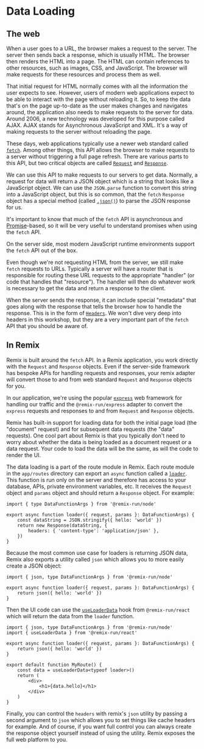 # Data Loading

## The web

When a user goes to a URL, the browser makes a request to the server. The server
then sends back a response, which is usually HTML. The browser then renders the
HTML into a page. The HTML can contain references to other resources, such as
images, CSS, and JavaScript. The browser will make requests for these resources
and process them as well.

That initial request for HTML normally comes with all the information the user
expects to see. However, users of modern web applications expect to be able to
interact with the page without reloading it. So, to keep the data that's on the
page up-to-date as the user makes changes and navigates around, the application
also needs to make requests to the server for data. Around 2006, a new
technology was developed for this purpose called AJAX. AJAX stands for
Asynchronous JavaScript and XML. It's a way of making requests to the server
without reloading the page.

These days, web applications typically use a newer web standard called
[`fetch`](https://developer.mozilla.org/en-US/docs/Web/API/Fetch_API). Among
other things, this API allows the browser to make requests to a server without
triggering a full page refresh. There are various parts to this API, but two
critical objects are called
[`Request`](https://developer.mozilla.org/en-US/docs/Web/API/Request) and
[`Response`](https://developer.mozilla.org/en-US/docs/Web/API/Response).

We can use this API to make requests to our servers to get data. Normally, a
request for data will return a JSON object which is a string that looks like a
JavaScript object. We can use the `JSON.parse` function to convert this string
into a JavaScript object, but this is so common, that the `fetch` `Response`
object has a special method (called
[`.json()`](https://developer.mozilla.org/en-US/docs/Web/API/Response/json)) to
parse the JSON response for us.

It's important to know that much of the `fetch` API is asynchronous and
[Promise](https://developer.mozilla.org/en-US/docs/Web/JavaScript/Reference/Global_Objects/Promise)-based,
so it will be very useful to understand promises when using the `fetch` API.

On the server side, most modern JavaScript runtime environments support the
`fetch` API out of the box.

Even though we're not requesting HTML from the server, we still make `fetch`
requests to URLs. Typically a server will have a router that is responsible for
routing these URL requests to the appropriate "handler" (or code that handles
that "resource"). The handler will then do whatever work is necessary to get the
data and return a response to the client.

When the server sends the response, it can include special "metadata" that goes
along with the response that tells the browser how to handle the response. This
is in the form of
[`Headers`](https://developer.mozilla.org/en-US/docs/Web/API/Headers). We won't
dive very deep into headers in this workshop, but they are a very important part
of the `fetch` API that you should be aware of.

## In Remix

Remix is built around the `fetch` API. In a Remix application, you work directly
with the `Request` and `Response` objects. Even if the server-side framework has
bespoke APIs for handling requests and responses, your remix adapter will
convert those to and from web standard `Request` and `Response` objects for you.

In our application, we're using the popular [`express`](https://npm.im/express)
web framework for handling our traffic and the `@remix-run/express` adapter to
convert the `express` requests and responses to and from `Request` and
`Response` objects.

Remix has built-in support for loading data for both the initial page load (the
"document" request) and for subsequent data requests (the "data" requests). One
cool part about Remix is that you typically don't need to worry about whether
the data is being loaded as a document request or a data request. Your code to
load the data will be the same, as will the code to render the UI.

The data loading is a part of the route module in Remix. Each route module in
the `app/routes` directory can export an `async` function called a
[`loader`](https://remix.run/docs/en/1.14.3/route/loader). This function is run
only on the server and therefore has access to your database, APIs, private
environment variables, etc. It receives the `Request` object and `params` object
and should return a `Response` object. For example:

```tsx
import { type DataFunctionArgs } from '@remix-run/node'

export async function loader({ request, params }: DataFunctionArgs) {
	const dataString = JSON.stringify({ hello: 'world' })
	return new Response(dataString, {
		headers: { 'content-type': 'application/json' },
	})
}
```

Because the most common use case for loaders is returning JSON data, Remix also
exports a utility called `json` which allows you to more easily create a JSON
object:

```tsx
import { json, type DataFunctionArgs } from '@remix-run/node'

export async function loader({ request, params }: DataFunctionArgs) {
	return json({ hello: 'world' })
}
```

Then the UI code can use the
[`useLoaderData`](https://remix.run/docs/en/1.14.3/hooks/use-loader-data) hook
from `@remix-run/react` which will return the data from the `loader` function.

```tsx
import { json, type DataFunctionArgs } from '@remix-run/node'
import { useLoaderData } from '@remix-run/react'

export async function loader({ request, params }: DataFunctionArgs) {
	return json({ hello: 'world' })
}

export default function MyRoute() {
	const data = useLoaderData<typeof loader>()
	return (
		<div>
			<h1>{data.hello}</h1>
		</div>
	)
}
```

Finally, you can control the `headers` with remix's `json` utility by passing a
second argument to `json` which allows you to set things like cache headers for
example. And of course, if you want full control you can always create the
response object yourself instead of using the utility. Remix exposes the full
web platform to you.
